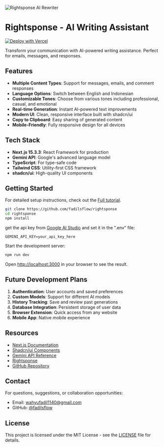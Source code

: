 <Image
  src="https://res.cloudinary.com/dxurnpbrc/image/upload/v1749031764/RIGHTSPONSE_jzqpkh.png"
  alt="Rightsponse AI Rewriter"
  width={1000}
  height={1000}
/>

# Rightsponse - AI Writing Assistant

[![Deploy with Vercel](https://vercel.com/button)](https://vercel.com/new/clone?repository-url=https://github.com/fadilsflow/rightsponse)

Transform your communication with AI-powered writing assistance. Perfect for emails, messages, and responses.

## Features

- **Multiple Content Types**: Support for messages, emails, and comment responses
- **Language Options**: Switch between English and Indonesian
- **Customizable Tones**: Choose from various tones including professional, casual, and emotional
- **Real-time Generation**: Instant AI-powered text improvements
- **Modern UI**: Clean, responsive interface built with shadcn/ui
- **Copy to Clipboard**: Easy sharing of generated content
- **Mobile-Friendly**: Fully responsive design for all devices

## Tech Stack

- **Next.js 15.3.3**: React Framework for production
- **Gemini API**: Google's advanced language model
- **TypeScript**: For type-safe code
- **Tailwind CSS**: Utility-first CSS framework
- **shadcn/ui**: High-quality UI components

## Getting Started

For detailed setup instructions, check out the [Full tutorial](https://fadils.xyz/blog/posts/membuat-ai-rewriter-dengan-gemini-api-dan-Nextjs).

```bash
git clone https://github.com/fadilsflow/rightsponse
cd rightsponse
npm install
```

get the api key from [Google AI Studio](https://aistudio.google.com/apikey) and set it in the ".env" file:

```env
GEMINI_API_KEY=your_api_key_here
```

Start the development server:

```bash
npm run dev
```

Open [http://localhost:3000](http://localhost:3000) in your browser to see the result.

## Future Development Plans

1. **Authentication**: User accounts and saved preferences
2. **Custom Models**: Support for different AI models
3. **History Tracking**: Save and review past generations
4. **Database Integration**: Persistent storage of user data
5. **Browser Extension**: Quick access from any website
6. **Mobile App**: Native mobile experience

## Resources

- [Next.js Documentation](https://nextjs.org/)
- [Shadcn/ui Components](https://ui.shadcn.com/)
- [Gemini API Reference](https://ai.google.dev/docs)
- [Rightsponse](https://rs.fadils.xyz)
- [GitHub Repository](https://github.com/fadilsflow/rightsponse)

## Contact

For questions, suggestions, or collaboration opportunities:

- Email: [wahyufadil1140@gmail.com](mailto:wahyufadil1140@gmail.com)
- GitHub: [@fadilsflow](https://github.com/fadilsflow)

## License

This project is licensed under the MIT License - see the [LICENSE](https://github.com/fadilsflow/rightsponse/blob/main/LICENSE) file for details.
